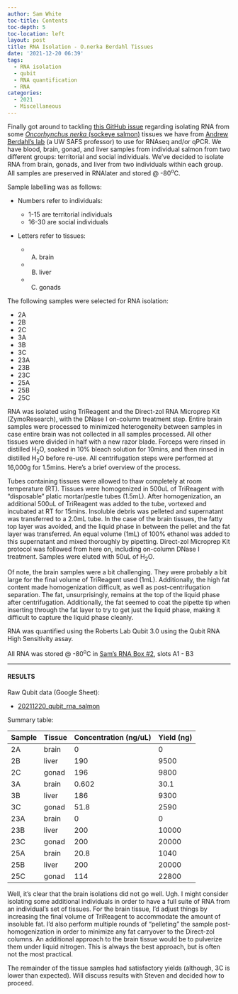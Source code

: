 ```yaml
---
author: Sam White
toc-title: Contents
toc-depth: 5
toc-location: left
layout: post
title: RNA Isolation - O.nerka Berdahl Tissues
date: '2021-12-20 06:39'
tags: 
  - RNA isolation
  - qubit
  - RNA quantification
  - RNA
categories: 
  - 2021
  - Miscellaneous
---
```

Finally got around to tackling [this GitHub issue](https://github.com/RobertsLab/resources/issues/1307) regarding isolating RNA from some [_Oncorhynchus nerka_ (sockeye salmon)](https://en.wikipedia.org/wiki/Sockeye_salmon) tissues we have from [Andrew Berdahl's lab](https://marinebiology.uw.edu/faculty-research/faculty-instructor-bios/andrew-berdahl/) (a UW SAFS professor) to use for RNAseq and/or qPCR. We have blood, brain, gonad, and liver samples from individual salmon from two different groups: territorial and social individuals. We've decided to isolate RNA from brain, gonads, and liver from two individuals within each group. All samples are preserved in RNAlater and stored @ -80<sup>o</sup>C.

Sample labelling was as follows:

- Numbers refer to individuals:

  - 1-15 are territorial individuals
  - 16-30 are social individuals

- Letters refer to tissues:

  - (A) brain
  - (B) liver
  - (C) gonads

The following samples were selected for RNA isolation:

- 2A
- 2B
- 2C
- 3A
- 3B
- 3C
- 23A
- 23B
- 23C
- 25A
- 25B
- 25C

RNA was isolated using TriReagent and the Direct-zol RNA Microprep Kit (ZymoResearch), with the DNase I on-column treatment step. Entire brain samples were processed to minimized heterogeneity between samples in case entire brain was not collected in all samples processed. All other tissues were divided in half with a new razor blade. Forceps were rinsed in distilled H<sub>2</sub>O, soaked in 10% bleach solution for 10mins, and then rinsed in distilled H<sub>2</sub>O before re-use. All centrifugation steps were performed at 16,000g for 1.5mins. Here's a brief overview of the process.

Tubes containing tissues were allowed to thaw completely at room temperature (RT). Tissues were homogenized in 500uL of TriReagent with "disposable" platic mortar/pestle tubes (1.5mL). After homogenization, an additional 500uL of TriReagent was added to the tube, vortexed and incubated at RT for 15mins. Insoluble debris was pelleted and supernatant was transferred to a 2.0mL tube. In the case of the brain tissues, the fatty top layer was avoided, and the liquid phase in between the pellet and the fat layer was transferred. An equal volume (1mL) of 100% ethanol was added to this supernatant and mixed thoroughly by pipetting. Direct-zol Microprep Kit protocol was followed from here on, including on-column DNase I treatment. Samples were eluted with 50uL of H<sub>2</sub>O.

Of note, the brain samples were a bit challenging. They were probably a bit large for the final volume of TriReagent used (1mL). Additionally, the high fat content made homogenization difficult, as well as post-centrifugation separation. The fat, unsurprisingly, remains at the top of the liquid phase after centrifugation. Additionally, the fat seemed to coat the pipette tip when inserting through the fat layer to try to get just the liquid phase, making it difficult to capture the liquid phase cleanly.

RNA was quantified using the Roberts Lab Qubit 3.0 using the Qubit RNA High Sensitivity assay.

All RNA was stored @ -80<sup>o</sup>C in [Sam's RNA Box #2](https://docs.google.com/spreadsheets/d/1jL9gOqtcHrm8JPUtZ5KShpX7_olFuci_5Gq7xqgZKIM/edit?usp=sharing), slots A1 - B3


---

#### RESULTS

Raw Qubit data (Google Sheet):

- [20211220_qubit_rna_salmon](https://docs.google.com/spreadsheets/d/1NtuztNyNWf32ggePzefrvC0TNMT2QL9FQd8EClEZiEc/edit?usp=sharing)

Summary table:

| Sample | Tissue | Concentration (ng/uL) | Yield (ng) |
|--------|--------|-----------------------|------------|
| 2A     | brain  | 0                     | 0          |
| 2B     | liver  | 190                   | 9500       |
| 2C     | gonad  | 196                   | 9800       |
| 3A     | brain  | 0.602                 | 30.1       |
| 3B     | liver  | 186                   | 9300       |
| 3C     | gonad  | 51.8                  | 2590       |
| 23A    | brain  | 0                     | 0          |
| 23B    | liver  | 200                   | 10000      |
| 23C    | gonad  | 200                   | 20000      |
| 25A    | brain  | 20.8                  | 1040       |
| 25B    | liver  | 200                   | 20000      |
| 25C    | gonad  | 114                   | 22800      |


Well, it's clear that the brain isolations did not go well. Ugh. I might consider isolating some additional individuals in order to have a full suite of RNA from an individual's set of tissues. For the brain tissue, I'd adjust things by increasing the final volume of TriReagent to accommodate the amount of insoluble fat. I'd also perform multiple rounds of "pelleting" the sample post-homogenization in order to minimize any fat carryover to the Direct-zol columns. An additional approach to the brain tissue would be to pulverize them under liquid nitrogen. This is always the best approach, but is often not the most practical.

The remainder of the tissue samples had satisfactory yields (although, 3C is lower than expected). Will discuss results with Steven and decided how to proceed.
